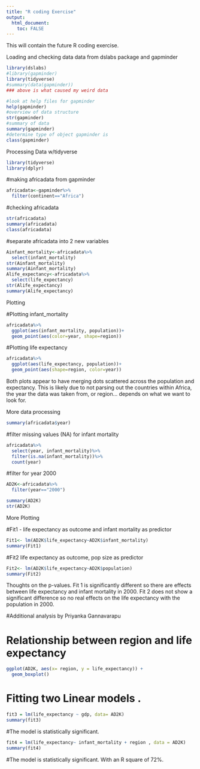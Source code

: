 ---
title: "R coding Exercise"
output: 
  html_document:
    toc: FALSE
---

This will contain the future R coding exercise.

Loading and checking data
data from dslabs package and gapminder
```{r}
library(dslabs)
#library(gapminder)
library(tidyverse)
#summary(data(gapminder))
### above is what caused my weird data

#look at help files for gapminder
help(gapminder)
#overview of data structure
str(gapminder)
#summary of data
summary(gapminder)
#determine type of object gapminder is
class(gapminder)

```
Processing Data w/tidyverse 
```{r}
library(tidyverse)
library(dplyr)
```
#making africadata from gapminder

```{r}
africadata<-gapminder%>%
  filter(continent=="Africa")
```
#checking africadata
```{r}
str(africadata)
summary(africadata)
class(africadata)
```
#separate africadata into 2 new variables
```{r}
Ainfant_mortality<-africadata%>%
  select(infant_mortality)
str(Ainfant_mortality)
summary(Ainfant_mortality)
Alife_expectancy<-africadata%>%
  select(life_expectancy)
str(Alife_expectancy)
summary(Alife_expectancy)
```
Plotting

#Plotting infant_mortality
```{r}
africadata%>%
  ggplot(aes(infant_mortality, population))+
  geom_point(aes(color=year, shape=region))
```
#Plotting life expectancy
```{r}
africadata%>%
  ggplot(aes(life_expectancy, population))+
  geom_point(aes(shape=region, color=year))
```
Both plots appear to have merging dots scattered across the population and expectancy. This is likely due to not parsing out the countries within Africa, the year the data was taken from, or region... depends on what we want to look for.



More data processing
```{r}
summary(africadata$year)
```
#filter missing values (NA) for infant mortality
```{r}
africadata%>%
  select(year, infant_mortality)%>%
  filter(is.na(infant_mortality))%>%
  count(year)
```

#filter for year 2000
```{r}
AD2K<-africadata%>%
  filter(year=="2000")

summary(AD2K)
str(AD2K)

```
More Plotting

#Fit1 - life expectancy as outcome and infant mortality as predictor
```{r}
Fit1<- lm(AD2K$life_expectancy~AD2K$infant_mortality)
summary(Fit1)
```
#Fit2 life expectancy as outcome, pop size as predictor
```{r}
Fit2<- lm(AD2K$life_expectancy~AD2K$population)
summary(Fit2)

```
Thoughts on the p-values. Fit 1 is significantly different so there are effects between life expectancy and infant mortality in 2000.
Fit 2 does not show a significant difference so no real effects on the life expectancy with the population in 2000.

###############################
###############################


#Additional analysis by Priyanka Gannavarapu



# Relationship between region and life expectancy

```{r}
 
ggplot(AD2K, aes(x= region, y = life_expectancy)) +
  geom_boxplot() 
```



# Fitting two Linear models .

```{r}
fit3 = lm(life_expectancy ~ gdp, data= AD2K)
summary(fit3)
```

#The model is statistically significant. 

```{r}
fit4 = lm(life_expectancy~ infant_mortality + region , data = AD2K)
summary(fit4)
```

#The model is statistically significant. With an R square of 72%.

